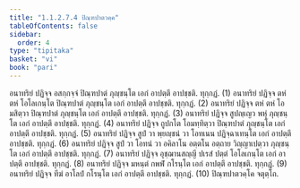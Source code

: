```yaml
---
title: "1.1.2.7.4 ปิณฺฑปาตวคฺค"
tableOfContents: false
sidebar:
  order: 4
type: "tipitaka"
basket: "vi"
book: "pari"
---
```



<DynamicBreadcrumb />

<Division number="178" book="pari">

<Paragraph number="524" book="pari">
อนาทริยํ ปฏิจฺจ อสกฺกจฺจํ ปิณฺฑปาตํ ภุญฺชนฺโต เอกํ อาปตฺตึ อาปชฺชติ. ทุกฺกฏํ. (1)
</Paragraph>

<Paragraph number="525" book="pari">
อนาทริยํ ปฏิจฺจ ตหํ ตหํ โอโลเกนฺโต ปิณฺฑปาตํ ภุญฺชนฺโต เอกํ อาปตฺตึ อาปชฺชติ. ทุกฺกฏํ. (2)
</Paragraph>

<Paragraph number="526" book="pari">
อนาทริยํ ปฏิจฺจ ตหํ ตหํ โอมสิตฺวา ปิณฺฑปาตํ ภุญฺชนฺโต เอกํ อาปตฺตึ อาปชฺชติ. ทุกฺกฏํ. (3)
</Paragraph>

<Paragraph number="527" book="pari">
อนาทริยํ ปฏิจฺจ สูปญฺเญว พหุํ ภุญฺชนฺโต เอกํ อาปตฺตึ อาปชฺชติ. ทุกฺกฏํ. (4)
</Paragraph>

<Paragraph number="528" book="pari">
อนาทริยํ ปฏิจฺจ ถูปกโต โอมทฺทิตฺวา ปิณฺฑปาตํ ภุญฺชนฺโต เอกํ อาปตฺตึ อาปชฺชติ. ทุกฺกฏํ. (5)
</Paragraph>

<Paragraph number="529" book="pari">
อนาทริยํ ปฏิจฺจ สูปํ วา พฺยญฺชนํ วา โอทเนน ปฏิจฺฉาเทนฺโต เอกํ อาปตฺตึ อาปชฺชติ. ทุกฺกฏํ. (6)
</Paragraph>

<Paragraph number="530" book="pari">
อนาทริยํ ปฏิจฺจ สูปํ วา โอทนํ วา อคิลาโน อตฺตโน อตฺถาย วิญฺญาเปตฺวา ภุญฺชนฺโต เอกํ อาปตฺตึ อาปชฺชติ. ทุกฺกฏํ. (7)
</Paragraph>

<Paragraph number="531" book="pari">
อนาทริยํ ปฏิจฺจ อุชฺฌานสญฺญี ปเรสํ ปตฺตํ โอโลเกนฺโต เอกํ อาปตฺตึ อาปชฺชติ. ทุกฺกฏํ. (8)
</Paragraph>

<Paragraph number="532" book="pari">
อนาทริยํ ปฏิจฺจ มหนฺตํ กพฬํ กโรนฺโต เอกํ อาปตฺตึ อาปชฺชติ. ทุกฺกฏํ. (9)
</Paragraph>

<Paragraph number="533" book="pari">
อนาทริยํ ปฏิจฺจ ทีฆํ อาโลปํ กโรนฺโต เอกํ อาปตฺตึ อาปชฺชติ. ทุกฺกฏํ. (10)

</Paragraph>
</Division>

<Paragraph number="534" type="center" book="pari">
ปิณฺฑปาตวคฺโค จตุตฺโถ.
</Paragraph>